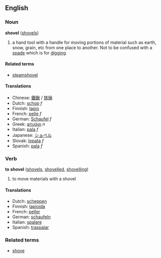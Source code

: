 ==English==
===Noun===
'''shovel''' ([[shovels]])

# a hand tool with a handle for moving portions of material such as earth, snow, grain, etc from one place to another.  Not to be confused with a [[spade]] which is for [[digging]].

====Related terms====
*[[steamshovel]]

====Translations====
*Chinese: [[鐵鍬]] / [[铁锹]]
*Dutch: [[schop]] ''f''
*Finnish: [[lapio]]
*French: [[pelle]] ''f''
*German: [[Schaufel]] ''f''
*Greek: [[φτυάρι]] ''n''
*Italian: [[pala]] ''f''
*Japanese: [[ショベル]]
*Slovak: [[lopata]] ''f''
*Spanish: [[pala]] ''f''

===Verb===
'''to shovel''' ([[shovels]], [[shovelled]], [[shovelling]])

# to move materials with a shovel

====Translations====
*Dutch: [[scheppen]]
*Finnish: [[lapioida]]
*French: [[peller]]
*German: [[schaufeln]]
*Italian: [[spalare]]
*Spanish: [[traspalar]]

===Related terms===
*[[shove]]